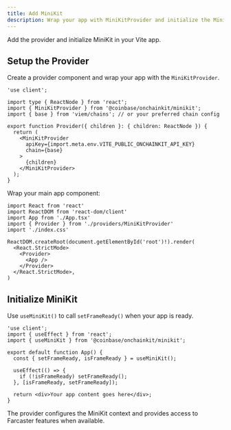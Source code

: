 ```yaml
---
title: Add MiniKit
description: Wrap your app with MiniKitProvider and initialize the Mini App
---
```


Add the provider and initialize MiniKit in your Vite app.

## Setup the Provider

Create a provider component and wrap your app with the `MiniKitProvider`.

```tsx src/providers/MiniKitProvider.tsx
'use client';

import type { ReactNode } from 'react';
import { MiniKitProvider } from '@coinbase/onchainkit/minikit';
import { base } from 'viem/chains'; // or your preferred chain config

export function Provider({ children }: { children: ReactNode }) {
  return (
    <MiniKitProvider
      apiKey={import.meta.env.VITE_PUBLIC_ONCHAINKIT_API_KEY}
      chain={base}
    >
      {children}
    </MiniKitProvider>
  );
}
```

Wrap your main app component:

```tsx src/main.tsx
import React from 'react'
import ReactDOM from 'react-dom/client'
import App from './App.tsx'
import { Provider } from './providers/MiniKitProvider'
import './index.css'

ReactDOM.createRoot(document.getElementById('root')!).render(
  <React.StrictMode>
    <Provider>
      <App />
    </Provider>
  </React.StrictMode>,
)
```

## Initialize MiniKit

Use `useMiniKit()` to call `setFrameReady()` when your app is ready.

```tsx src/App.tsx
'use client';
import { useEffect } from 'react';
import { useMiniKit } from '@coinbase/onchainkit/minikit';

export default function App() {
  const { setFrameReady, isFrameReady } = useMiniKit();

  useEffect(() => {
    if (!isFrameReady) setFrameReady();
  }, [isFrameReady, setFrameReady]);

  return <div>Your app content goes here</div>;
}
```

<Tip>
The provider configures the MiniKit context and provides access to Farcaster features when available.
</Tip>
